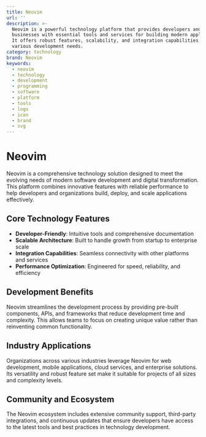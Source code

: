 ```yaml
---
title: Neovim
url: ''
description: >-
  Neovim is a powerful technology platform that provides developers and
  businesses with essential tools and services for building modern applications.
  It offers robust features, scalability, and integration capabilities for
  various development needs.
category: technology
brand: Neovim
keywords:
  - neovim
  - technology
  - development
  - programming
  - software
  - platform
  - tools
  - logo
  - icon
  - brand
  - svg
---
```


# Neovim

Neovim is a comprehensive technology solution designed to meet the evolving needs of modern software development and digital transformation. This platform combines innovative features with reliable performance to help developers and organizations build, deploy, and scale applications effectively.

## Core Technology Features

- **Developer-Friendly**: Intuitive tools and comprehensive documentation
- **Scalable Architecture**: Built to handle growth from startup to enterprise scale
- **Integration Capabilities**: Seamless connectivity with other platforms and services
- **Performance Optimization**: Engineered for speed, reliability, and efficiency

## Development Benefits

Neovim streamlines the development process by providing pre-built components, APIs, and frameworks that reduce development time and complexity. This allows teams to focus on creating unique value rather than reinventing common functionality.

## Industry Applications

Organizations across various industries leverage Neovim for web development, mobile applications, cloud services, and enterprise solutions. Its versatility and robust feature set make it suitable for projects of all sizes and complexity levels.

## Community and Ecosystem

The Neovim ecosystem includes extensive community support, third-party integrations, and continuous updates that ensure developers have access to the latest tools and best practices in technology development.
